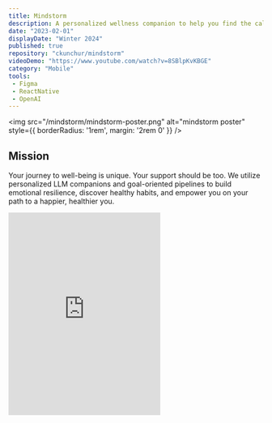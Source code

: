 ```yaml
---
title: Mindstorm
description: A personalized wellness companion to help you find the calm in your storm.
date: "2023-02-01"
displayDate: "Winter 2024"
published: true
repository: "ckunchur/mindstorm"
videoDemo: "https://www.youtube.com/watch?v=8SBlpKvKBGE"
category: "Mobile"
tools:
 - Figma
 - ReactNative
 - OpenAI
---
```



<img src="/mindstorm/mindstorm-poster.png" alt="mindstorm poster" style={{ borderRadius: '1rem', margin: '2rem 0' }} />


## Mission
<div className="flex flex-col md:flex-row items-start gap-8 mt-4">
  <p className="flex-1">
    Your journey to well-being is unique. Your support should be too. We utilize personalized LLM companions and goal-oriented pipelines to build emotional resilience, discover healthy habits, and empower you on your path to a happier, healthier you.
  </p>

  <iframe
    className="w-1/3 rounded-xl"
    height="400"
    src="https://www.youtube.com/embed/8SBlpKvKBGE"
    title="MindStorm Final Demo"
    frameBorder="0"
    allow="accelerometer; autoplay; clipboard-write; encrypted-media; gyroscope; picture-in-picture"
    allowFullScreen
  />
</div>
## Inspiration

This project was inspired by a recent study published in Nature [1], which investigated the potential of artificial intelligence (AI) for mental health interventions. The study explored the use of large language models (LLMs) to provide emotional support and personalized guidance to individuals. The findings highlighted the promise of AI chatbots in:

- Enhancing accessibility: Offering 24/7 support, overcoming geographical limitations and potentially reducing therapy costs.
- Promoting self-discovery: Enabling users to gain insights into their emotions and thought patterns through reflection and journaling prompts.
- Providing personalized support: Tailoring responses and guidance based on user input, creating a more individualized experience compared to traditional therapy resources.

([1] Loneliness and suicide mitigation for students using GPT3-enabled chatbots: [Nature Article](https://www.nature.com/articles/s44184-023-00047-6#Sec10))

We believe that Mindstorm can build upon this research by developing a comprehensive AI-powered mental wellness companion. Our app aims to address the limitations identified in the study, such as:

- **Limited emotional understanding:** By incorporating advanced emotional recognition techniques, we can create AI companions that can better respond to user emotions, addressing people who might not want to see a real therapist/had bad experiences with therapy.
- **Focus on short-term interactions:** We aim to provide long-term support through features like weekly analysis and goal-setting tools.

Our vision is to create a user-friendly and accessible tool that empowers individuals on their journey towards mental well-being.

## Problem

Mental health concerns are prevalent, with anxiety affecting over 264 million people globally, according to WHO. Yet, accessing effective care remains a challenge. Cost, scheduling difficulties, and social stigma create major barriers.

The result? People struggling the most are often the least likely to seek help. Over 54% of adults with mental illness don’t seek treatment (WHO). This creates a vicious cycle, impacting their overall well-being, relationships, and physical health.

Mindstorm is here to break free from the limitations of traditional therapy. We offer personalized, accessible support through an accessible on-the-go app. Forget one-size-fits-all: we use LLMs with specialized chatbots tailored to address specific needs: ADHD, depression, anxiety, and productivity goals. The App Store and GPT Store are flooded with generic mental wellness chatbots. We offer something fundamentally different: precise support tailored to your specific needs.

## Differentiators

We have a pipeline and a specialized companion for every need, with long-term adaptive memory. With RAG-powered personalization, the companion you talk to analyzes your chat history, experiences, struggles, and preferences, allowing it to provide targeted support that resonates with your unique needs.

Unlike generic apps with a one-size-fits-all therapist, Mindstorm evolves with you. It’s your personalized mental health partner, offering ongoing guidance and a safe space to work towards your goals.

## Usage

Our user flow is simple — journal and reflect on your day, and choose to chat from your entry with a recommended companion based on what we detected from your needs. Over time, you can check your weekly insights to make sense of your trends and emotional landscape.
<img src="/mindstorm/mindstorm-journaling.png" alt="mindstorm poster" style={{ borderRadius: '1rem', margin: '2rem 0' }} />

## Current Features

### Specialized Companions:
<img src="/mindstorm/mindstorm-characters.png" alt="mindstorm poster" style={{ borderRadius: '1rem', margin: '2rem 0' }} />

- **Lyra, Your Anxiety Coach:** Feeling the pressure rise? Lyra detects your anxiety in real-time and provides personalized stress management techniques tailored to your preferences. Uncover the 'why' behind your thoughts and understand the root causes of your recurring patterns, tailored to your unique experiences.
- **Nimbus, Your Productivity Partner:** Drowning in a sea of thoughts and to-dos? Nimbus helps you conquer mental clutter by organizing tasks and prioritizing your workload. Reduce overwhelm, regain control, and achieve more with Nimbus by your side.
- **Solara, Your Reflective Buddy:** Need to step back and see the bigger picture? Solara utilizes your past entries to guide you in high-level reflection. Explore patterns, gain insights, and make informed changes for a better tomorrow with Solara's insightful prompts.

These specialized companions work together to create a personalized support system that adapts to your evolving needs.

### Adaptive Long-Term Memory:
<div className="flex flex-col md:flex-row items-start gap-8 mt-4">
<div>
Imagine a companion that not only listens, but truly remembers. Unlike basic chatbots, Mindstorm utilizes RAG (Retrieval-Augmented Generation) to:

- **Personalize Your Experience:** We analyze your interactions, preferences, and past entries to tailor responses and support that hits home for you.
- **Dynamic Learning:** Our adaptive memory continuously evolves alongside you. As you share your experiences and emotions, your companion gains a deeper understanding of your unique needs.
- **Precise Therapy:** By understanding your individual patterns and triggers, we can provide targeted therapy suggestions and coping mechanisms that are effective for you.

Think of it as a conversation that deepens over time. The more you interact with Mindstorm, the better your AI companion can support you on your path to optimal well-being.
</div>
<img src="/mindstorm/mindstorm-chat.png" alt="mindstorm insights page" style={{ borderRadius: '1rem', margin: '2rem 0' }} width="35%"/>

</div>
### Weekly Insights:

<img src="/mindstorm/mindstorm-insights.png" alt="mindstorm insights page" style={{ borderRadius: '1rem', margin: '2rem 0' }} width="60%" />

- **Weekly Summary**
    - Reflect & Reconnect: Gain a clear view of your week's entries with our concise summary. This easy-to-read snapshot helps you connect the dots and identify recurring themes in your thoughts and emotions.
- **Mood Trends**
    - Uncover Your Emotional Landscape: Dive deeper with our mood trend analysis. By understanding your emotional patterns throughout the week, you can gain valuable insights and personalize self-care strategies for greater well-being.
- **Brain Real Estate**
    - Know What Occupies Your Mind: Ever feel overwhelmed by swirling thoughts? "Brain Real Estate" reveals the topics that occupy your mind the most. This self-discovery tool empowers you to prioritize what matters most and focus on areas that need your attention.

